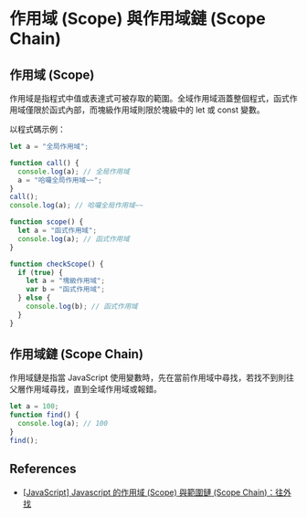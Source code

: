 # 作用域 (Scope) 與作用域鏈 (Scope Chain)

## 作用域 (Scope)

作用域是指程式中值或表達式可被存取的範圍。全域作用域涵蓋整個程式，函式作用域僅限於函式內部，而塊級作用域則限於塊級中的 let 或 const 變數。

以程式碼示例：

```javascript
let a = "全局作用域";

function call() {
  console.log(a); // 全局作用域
  a = "哈囉全局作用域~~";
}
call();
console.log(a); // 哈囉全局作用域~~
```

```javascript
function scope() {
  let a = "函式作用域";
  console.log(a); // 函式作用域
}
```

```javascript
function checkScope() {
  if (true) {
    let a = "塊級作用域";
    var b = "函式作用域";
  } else {
    console.log(b); // 函式作用域
  }
}
```

## 作用域鏈 (Scope Chain)

作用域鏈是指當 JavaScript 使用變數時，先在當前作用域中尋找，若找不到則往父層作用域尋找，直到全域作用域或報錯。

```javascript
let a = 100;
function find() {
  console.log(a); // 100
}
find();
```

## References

- [[JavaScript] Javascript 的作用域 (Scope) 與範圍鏈 (Scope Chain)：往外找](https://medium.com/itsems-frontend/javascript-scope-and-scope-chain-ca17a1068c96)
